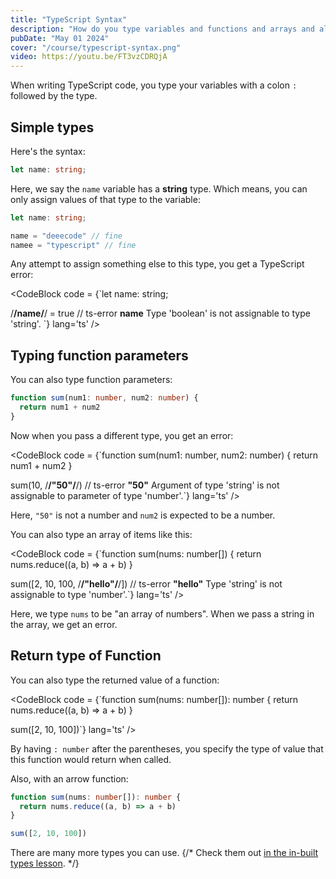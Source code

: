 ```yaml
---
title: "TypeScript Syntax"
description: "How do you type variables and functions and arrays and all that?"
pubDate: "May 01 2024"
cover: "/course/typescript-syntax.png"
video: https://youtu.be/FT3vzCDRQjA
---
```


When writing TypeScript code, you type your variables with a colon `:` followed by the type.

## Simple types

Here's the syntax:

```ts
let name: string;
```

Here, we say the `name` variable has a **string** type. Which means, you can only assign values of that type to the variable:

```ts
let name: string;

name = "deeecode" // fine
namee = "typescript" // fine
```

Any attempt to assign something else to this type, you get a TypeScript error:

<CodeBlock
  code = {`let name: string; 

/**/name/**/ = true
// ts-error **name** Type 'boolean' is not assignable to type 'string'.
`}
  lang='ts'
/>

## Typing function parameters

You can also type function parameters:

```ts
function sum(num1: number, num2: number) {
  return num1 + num2
}
```

Now when you pass a different type, you get an error:

<CodeBlock
  code = {`function sum(num1: number, num2: number) {
  return num1 + num2
}

sum(10, /**/"50"/**/)
// ts-error **"50"** Argument of type 'string' is not assignable to parameter of type 'number'.`}
  lang='ts'
/>

Here, `"50"` is not a number and `num2` is expected to be a number.

You can also type an array of items like this:

<CodeBlock
  code = {`function sum(nums: number[]) {
  return nums.reduce((a, b) => a + b)
}

sum([2, 10, 100, /**/"hello"/**/])
// ts-error **"hello"** Type 'string' is not assignable to type 'number'.`}
  lang='ts'
/>

Here, we type `nums` to be "an array of numbers".  When we pass a string in the array, we get an error.

## Return type of Function

You can also type the returned value of a function:

<CodeBlock
  code = {`function sum(nums: number[]): number {
  return nums.reduce((a, b) => a + b)
}

sum([2, 10, 100])`}
  lang='ts'
/>

By having `: number` after the parentheses, you specify the type of value that this function would return when called.

Also, with an arrow function:

```ts
function sum(nums: number[]): number {
  return nums.reduce((a, b) => a + b)
}

sum([2, 10, 100])
```

There are many more types you can use.
{/* Check them out [in the in-built types lesson](#). */}